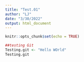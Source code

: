 ```yaml
---
title: "Test.01"
author: "LJ"
date: "3/30/2022"
output: html_document
---
```


```r
knitr::opts_chunk$set(echo = TRUE)

```

``` r
##testing Git
Testing.git <- "Hello WOrld"
Testing.git


```